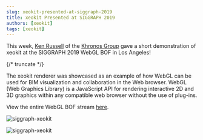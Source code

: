 ```yaml
---
slug: xeokit-presented-at-siggraph-2019
title: xeokit Presented at SIGGRAPH 2019
authors: [xeokit]
tags: [xeokit]
---
```


This week, [Ken Russell](https://twitter.com/gfxprogrammer) of the [Khronos Group](https://www.khronos.org/) gave a short demonstration of xeokit at the SIGGRAPH 2019 WebGL BOF in Los Angeles!

{/* truncate */}

The xeokit renderer was showcased as an example of how WebGL can be used for BIM visualization and collaboration in the Web browser. WebGL (Web Graphics Library) is a JavaScript API for rendering interactive 2D and 3D graphics within any compatible web browser without the use of plug-ins.

View the entire WebGL BOF stream [here](https://www.youtube.com/watch?v=WPsf2NWPu_Y&feature=youtu.be).

![siggraph-xeokit](siggraph-xeokit1.png)

![siggraph-xeokit](siggraph-xeokit2.png)

